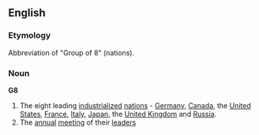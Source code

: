 ==English==
===Etymology===
Abbreviation of "Group of 8" (nations).
===Noun===
'''G8'''
# The eight leading [[industrialized]] [[nation]]s - [[Germany]], [[Canada]], the [[United States]], [[France]], [[Italy]], [[Japan]], the [[United Kingdom]] and [[Russia]].
# The [[annual]] [[meeting]] of their [[leader]]s
{{Wikipedia}}
